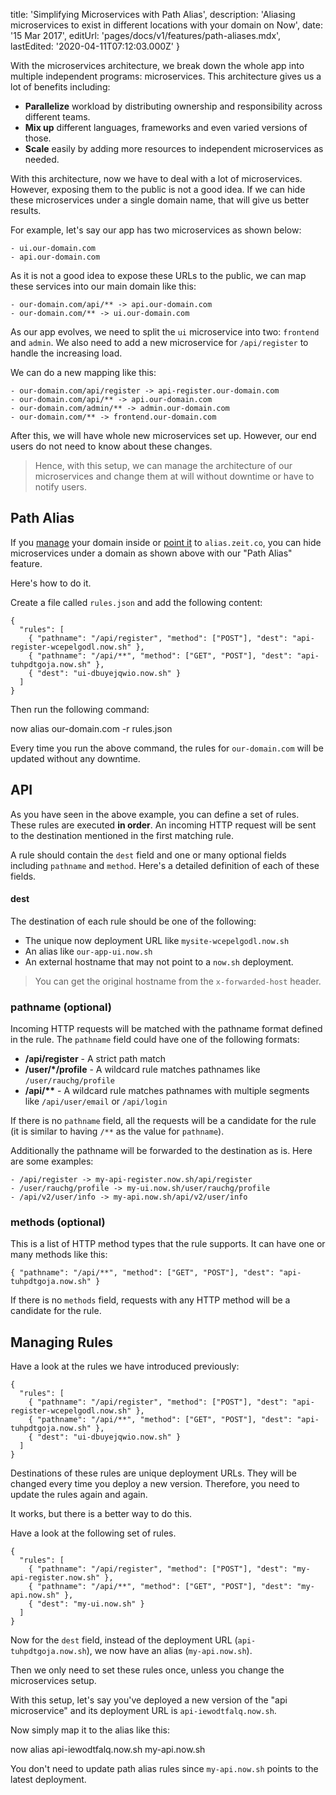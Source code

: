 
  title: 'Simplifying Microservices with Path Alias',
  description:
    'Aliasing microservices to exist in different locations with your domain on Now',
  date: '15 Mar 2017',
  editUrl: 'pages/docs/v1/features/path-aliases.mdx',
  lastEdited: '2020-04-11T07:12:03.000Z'
}

With the microservices architecture, we break down the whole app into multiple independent programs: microservices. This architecture gives us a lot of benefits including:

- **Parallelize** workload by distributing ownership and responsibility across different teams.
- **Mix up** different languages, frameworks and even varied versions of those.
- **Scale** easily by adding more resources to independent microservices as needed.

With this architecture, now we have to deal with a lot of microservices. However, exposing them to the public is not a good idea. If we can hide these microservices under a single domain name, that will give us better results.

For example, let's say our app has two microservices as shown below:

```
- ui.our-domain.com
- api.our-domain.com
```

As it is not a good idea to expose these URLs to the public, we can map these services into our main domain like this:

```
- our-domain.com/api/** -> api.our-domain.com
- our-domain.com/** -> ui.our-domain.com
```

As our app evolves, we need to split the `ui` microservice into two: `frontend` and `admin`. We also need to add a new microservice for `/api/register` to handle the increasing load.

We can do a new mapping like this:

```
- our-domain.com/api/register -> api-register.our-domain.com
- our-domain.com/api/** -> api.our-domain.com
- our-domain.com/admin/** -> admin.our-domain.com
- our-domain.com/** -> frontend.our-domain.com
```

After this, we will have whole new microservices set up. However, our end users do not need to know about these changes.

> Hence, with this setup, we can manage the architecture of our microservices and change them at will without downtime or have to notify users.

## Path Alias

If you [manage](/docs/getting-started/assign-a-domain-name#2.-using-a-custom-domain,-managed-by-now) your domain inside <ProductNameSimple /> or [point it](/docs/getting-started/assign-a-domain-name#4.-using-a-custom-domain-with-a-cname) to `alias.zeit.co`, you can hide microservices under a domain as shown above with our "Path Alias" feature.

Here's how to do it.

Create a file called `rules.json` and add the following content:

```
{
  "rules": [
    { "pathname": "/api/register", "method": ["POST"], "dest": "api-register-wcepelgodl.now.sh" },
    { "pathname": "/api/**", "method": ["GET", "POST"], "dest": "api-tuhpdtgoja.now.sh" },
    { "dest": "ui-dbuyejqwio.now.sh" }
  ]
}
```

Then run the following command:

<TerminalInput>now alias our-domain.com -r rules.json</TerminalInput>

Every time you run the above command, the rules for `our-domain.com` will be updated without any downtime.

## API

As you have seen in the above example, you can define a set of rules. These rules are executed **in order**. An incoming HTTP request will be sent to the destination mentioned in the first matching rule.

A rule should contain the `dest` field and one or many optional fields including `pathname` and `method`. Here's a detailed definition of each of these fields.

#### dest

The destination of each rule should be one of the following:

- The unique now deployment URL like `mysite-wcepelgodl.now.sh`
- An alias like `our-app-ui.now.sh`
- An external hostname that may not point to a `now.sh` deployment.

> You can get the original hostname from the `x-forwarded-host` header.

### pathname (optional)

Incoming HTTP requests will be matched with the pathname format defined in the rule. The `pathname` field could have one of the following formats:

- **/api/register** - A strict path match
- **/user/\*/profile** - A wildcard rule matches pathnames like `/user/rauchg/profile`
- **/api/\*\*** - A wildcard rule matches pathnames with multiple segments like `/api/user/email` or `/api/login`

If there is no `pathname` field, all the requests will be a candidate for the rule (it is similar to having `/**` as the value for `pathname`).

Additionally the pathname will be forwarded to the destination as is. Here are some examples:

```
- /api/register -> my-api-register.now.sh/api/register
- /user/rauchg/profile -> my-ui.now.sh/user/rauchg/profile
- /api/v2/user/info -> my-api.now.sh/api/v2/user/info
```

### methods (optional)

This is a list of HTTP method types that the rule supports. It can have one or many methods like this:

```
{ "pathname": "/api/**", "method": ["GET", "POST"], "dest": "api-tuhpdtgoja.now.sh" }
```

If there is no `methods` field, requests with any HTTP method will be a candidate for the rule.

## Managing Rules

Have a look at the rules we have introduced previously:

```
{
  "rules": [
    { "pathname": "/api/register", "method": ["POST"], "dest": "api-register-wcepelgodl.now.sh" },
    { "pathname": "/api/**", "method": ["GET", "POST"], "dest": "api-tuhpdtgoja.now.sh" },
    { "dest": "ui-dbuyejqwio.now.sh" }
  ]
}
```

Destinations of these rules are unique <Now color="#000" /> deployment URLs. They will be changed every time you deploy a new version. Therefore, you need to update the rules again and again.

It works, but there is a better way to do this.

Have a look at the following set of rules.

```
{
  "rules": [
    { "pathname": "/api/register", "method": ["POST"], "dest": "my-api-register.now.sh" },
    { "pathname": "/api/**", "method": ["GET", "POST"], "dest": "my-api.now.sh" },
    { "dest": "my-ui.now.sh" }
  ]
}
```

Now for the `dest` field, instead of the deployment URL (`api-tuhpdtgoja.now.sh`), we now have an alias (`my-api.now.sh`).

Then we only need to set these rules once, unless you change the microservices setup.

With this setup, let's say you've deployed a new version of the "api microservice" and its deployment URL is `api-iewodtfalq.now.sh`.

Now simply map it to the alias like this:

<TerminalInput>now alias api-iewodtfalq.now.sh my-api.now.sh</TerminalInput>

You don't need to update path alias rules since `my-api.now.sh` points to the latest deployment.

